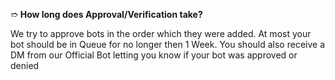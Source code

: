 

➱ **How long does Approval/Verification take?**

We try to approve bots in the order which they were added. 
At most your bot should be in Queue for no longer then 1 Week. 
You should also receive a DM from our Official Bot letting you know if your bot was approved or denied
